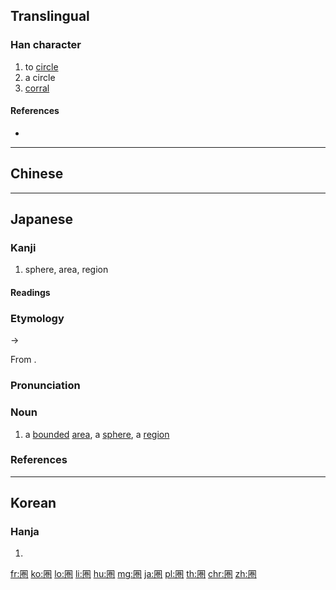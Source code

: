 {{character info/new}}
{{also|圈}}
==Translingual==

===Han character===
{{Han char|rn=31|rad=囗|as=08|sn=11|four=|canj=WFQU,XWFQU|ids=⿴囗巻}}

# to [[circle]]
# a circle
# [[corral]]

====References====
* {{Han ref|kx=0220.051|dkj=04815|hdz=10722.131|uh=570F|ud=22287}}

----

==Chinese==
{{zh-see|圈|v}}

----

==Japanese==
{{ja-kanji forms|圏|圈}}

===Kanji===
{{ja-kanji|grade=c|rs=囗08|style=s|kyu=圈}}

# sphere, area, region

====Readings====
{{ja-readings
|goon=[[こん]] (kon) {{non-joyo-reading}}, [[ごん]] (gon) {{non-joyo-reading}}
|kanon=[[けん]] (ken)
|kun=[[かこい|かこ.い]] ([[圏い]], kako.i) {{non-joyo-reading}}
}}

===Etymology===
{{ja-kanjitab|yomi=o|けん}}
{{IPAchar|/kwen/}} → {{IPAchar|/ken/}}

From {{etyl|ltc|ja|sort=けん}} {{m|zh|圏|tr=kyuen?||to circle something; a corral}}.

===Pronunciation===
{{ja-pron|yomi=kanon|けん|acc=1|acc_ref=DJR}}

===Noun===
{{ja-noun|けん|hhira=くゑん}}

# a [[bounded]] [[area]], a [[sphere]], a [[region]]
#: {{ja-usex|首都'''圏'''|しゅと'''けん'''|the capital '''area''' → the Tokyo metropolitan '''region'''}}
#: {{ja-usex|英語'''圏'''|えいご'''けん'''|the English [language] '''area''' → the Anglophone '''world''', the Anglo'''sphere'''}}
#: {{ja-usex|この'''圏'''の構成は…|^この '''けん''' の こうせい は …|The composition of this '''region'''… {{qualifier|mathematics}}}}

===References===
<references/>

----

==Korean==

===Hanja===
{{ko-hanja|hangeul=권|rv=gwon|mr=kwŏn}}

# {{defn|lang=ko|sort=囗08}}

[[fr:圏]]
[[ko:圏]]
[[lo:圏]]
[[li:圏]]
[[hu:圏]]
[[mg:圏]]
[[ja:圏]]
[[pl:圏]]
[[th:圏]]
[[chr:圏]]
[[zh:圏]]